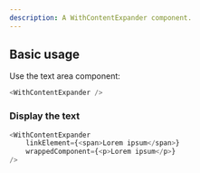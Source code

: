 ```yaml
---
description: A WithContentExpander component.
---
```



## Basic usage

Use the text area component:

```js
<WithContentExpander />
```

### Display the text

```js live
<WithContentExpander
    linkElement={<span>Lorem ipsum</span>}
    wrappedComponent={<p>Lorem ipsum</p>}
/>
```

